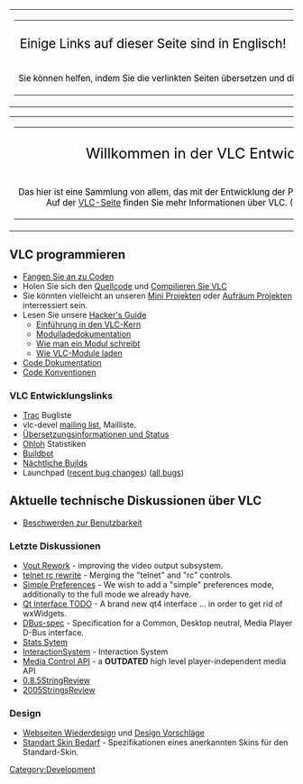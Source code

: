 {|style="width:100%;margin-bottom:+.7em;background-color:#fcfcfc;border:1px solid #ccc"
|style="width:56%;color:#000"|
{|style="width:280px;border:solid 0px;background:none"
|-
|style="width:200px;text-align:left;white-space:nowrap;color:#000" |
<div style="font-size:140%;border:none;margin: 0;padding:.1em;color:#000">Einige Links auf dieser Seite sind in Englisch!</div>
<div style="top:+0.2em;font-size: 95%"> Sie können helfen, indem Sie die verlinkten Seiten übersetzen und die Links auf dieser Seite aktualisieren.
</div>
|}
|}

{|style="width:100%;margin-bottom:+.7em;background-color:#fcfcfc;border:1px solid #ccc"
|style="width:56%;color:#000"|
{|style="width:280px;border:solid 0px;background:none"
|-
|style="width:280px;text-align:center;white-space:nowrap;color:#000" |
<div style="font-size:162%;border:none;margin: 0;padding:.1em;color:#000">Willkommen in der 
VLC Entwicklerecke!</div>
<div style="top:+0.2em;font-size: 95%"> Das hier ist eine Sammlung von allem, das mit der Entwicklung der Projekte von VideoLAN zu tun hat.<br />
Auf der [http://www.videolan.org/vlc/ VLC-Seite] finden Sie mehr Informationen über VLC. (Irgendwie Logisch, oder?)
</div>
|}
|style="width:11%;font-size:95%;color:#000" valign="top"|
*[[VideoLAN|VideoLAN]]
*[[VLC|VLC media player]]
*[[Documentation:Documentation|Dokumentation]]
*[[VideoLAN_Sites#Developers|Entwicklerseite]]
|style="width:14%;font-size:95%" valign="top"|
* [https://www.videolan.org/developers Entwicklerseiten]
* [http://nightlies.videolan.org Nächtliche Builds]
* [http://jenkins.videolan.org Jenkins Server für automatische Builds]
|style="width:18%;font-size:95%" valign="top"|
* [http://trac.videolan.org Track, Bugs, Features, Pläne]
* [http://mirrors.videolan.org Mirrors check]
* [ftp://ftp.videolan.org/pub/videolan/ Haupt FTP]
|}

== VLC programmieren ==
* [[Getting Started At Coding|Fangen Sie an zu Coden]]
* Holen Sie sich den [[GetTheSource|Quellcode]] und [[Compile VLC|Compilieren Sie VLC]]
* Sie könnten vielleicht an unseren [[Mini_Projects|Mini Projekten]] oder [[GCodeIn_Ideas|Aufräum Projekten]] interressiert sein.
* Lesen Sie unsere [[Hacker_Guide|Hacker's Guide]]
** [[Hacker_Guide/Core|Einführung in den VLC-Kern]]
** [[Documentation:VLC_Modules_Loading|Modulladedokumentation]]
** [[Hacker Guide/How To Write a Module|Wie man ein Modul schreibt]]
** [[Documentation:VLC_Modules_Loading|Wie VLC-Module laden]]
* [http://www.videolan.org/developers/vlc/doc/doxygen/html/ Code Dokumentation]
* [[Code Conventions| Code Konventionen]]

=== VLC Entwicklungslinks ===
* [http://trac.videolan.org/vlc/ Trac] Bugliste
* vlc-devel [https://www.videolan.org/developers/lists.html mailing list], Mailliste.
* [http://www.videolan.org/developers/i18n/ Übersetzungsinformationen und Status]
* [http://www.ohloh.net/p/vlc Ohloh] Statistiken
* [http://buildbot.videolan.org Buildbot]
* [[Nightly_Build| Nächtliche Builds]]
* Launchpad ([https://bugs.launchpad.net/distros/ubuntu/+source/vlc/+bugs?field.searchtext=vlc&orderby=-date_last_updated&search=Search&field.status%3Alist=Unconfirmed&field.status%3Alist=Confirmed&field.status%3Alist=In+Progress&field.status%3Alist=Needs+Info&field.status%3Alist=Fix+Committed&field.assignee=&field.owner=&field.omit_dupes=on&field.has_patch=&field.has_no_package= recent bug changes]) ([https://bugs.launchpad.net/distros/ubuntu/+source/vlc/+bugs all bugs])

== Aktuelle technische Diskussionen über VLC ==
* [[Usability Complaints|Beschwerden zur Benutzbarkeit]]

=== Letzte Diskussionen ===
* [[VoutRework|Vout Rework]] - improving the video output subsystem.
* [[telnet rc rewrite]] - Merging the "telnet" and "rc" controls.
* [[SimplePreferences|Simple Preferences]] - We wish to add a "simple" preferences mode, additionally to the full mode we already have.
* [[QtIntfTODO|Qt Interface TODO]] - A brand new qt4 interface ... in order to get rid of wxWidgets.
* [[DBus-spec]] - Specification for a Common, Desktop neutral, Media Player D-Bus interface.
* [[StatsSystem |Stats Sytem]]
* [[InteractionSystem]] - Interaction System
* [[MediaControlAPI|Media Control API]] - a '''OUTDATED''' high level player-independent media API 
* [[0.8.5StringReview]]
* [[2005StringsReview]]

=== Design ===
* [[WebsiteRedesign|Webseiten Wiederdesign]] und [[WebsiteDesign|Design Vorschläge]]
* [[DefaultSkinRequirements|Standart Skin Bedarf]] - Spezifikationen eines anerkannten Skins für den Standard-Skin.

[[Category:Development]]
